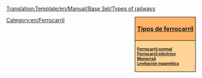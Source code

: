<noinclude>[[Translation:Template/en/Manual/Base Set/Types of railways]]</noinclude><noinclude></noinclude><div style="float:right; padding-left:12px; background:#ffffff;">
<div style="width:150px; border:1px solid #000000; background:#ffb466; padding:5px; -moz-border-radius-topleft:5px; -moz-border-radius-topright:5px; font-size: 12pt;">
<center><strong><font size="3">[[es/Manual/Base Set/Tipos de ferrocarril|Tipos de ferrocarril]]</font></strong></center>
</div>
<div style="width:150px;  border:1px solid black; border-top-width: 0px; background:#ffd496; padding:5px; -moz-border-radius-bottomleft:5px; -moz-border-radius-bottomright:8px; font-size: 8pt;">
<strong>
[[es/Manual/Base Set/Ferrocarril|Ferrocarril normal]]<br/>
[[es/Manual/Base Set/Ferrocarril eléctrico|Ferrocarril eléctrico]]<br/>
[[es/Manual/Base Set/Monorraíl|Monorraíl]]<br/>
[[es/Manual/Base Set/MagLev|Levitación magnética]]
</strong>
</div>
</div>
<includeonly>[[Category:en/Ferrocarril]]</includeonly>
